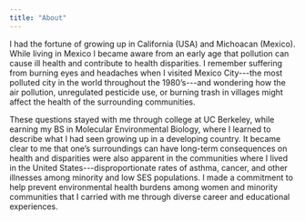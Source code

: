 ```yaml
---
title: "About"
---
```


I had the fortune of growing up in California (USA) and Michoacan (Mexico). While living in Mexico I became aware from an early age that pollution can cause ill health and contribute to health disparities. I remember suffering from burning eyes and headaches when I visited Mexico City\-\--the most polluted city in the world throughout the 1980's\-\--and wondering how the air pollution, unregulated pesticide use, or burning trash in villages might affect the health of the surrounding communities.

These questions stayed with me through college at UC Berkeley, while earning my BS in Molecular Environmental Biology, where I learned to describe what I had seen growing up in a developing country. It became clear to me that one's surroundings can have long-term consequences on health and disparities were also apparent in the communities where I lived in the United States\-\--disproportionate rates of asthma, cancer, and other illnesses among minority and low SES populations. I made a commitment to help prevent environmental health burdens among women and minority communities that I carried with me through diverse career and educational experiences.

